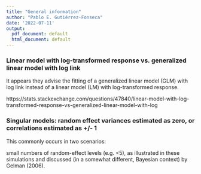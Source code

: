 ```yaml
---
title: "General information"
author: "Pablo E. Gutiérrez-Fonseca"
date: '2022-07-11'
output:
  pdf_document: default
  html_document: default
---
```




### Linear model with log-transformed response vs. generalized linear model with log link

It appears they advise the fitting of a generalized linear model (GLM) with log link instead of a linear model (LM) with log-transformed response.

https://stats.stackexchange.com/questions/47840/linear-model-with-log-transformed-response-vs-generalized-linear-model-with-log


### Singular models: random effect variances estimated as zero, or correlations estimated as +/- 1

This commonly occurs in two scenarios:

small numbers of random-effect levels (e.g. <5), as illustrated in these simulations and discussed (in a somewhat different, Bayesian context) by Gelman (2006).
